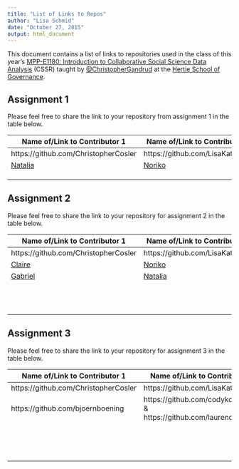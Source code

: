 ```yaml
---
title: "List of Links to Repos"
author: "Lisa Schmid"
date: "October 27, 2015"
output: html_document
---
```


This document contains a list of links to repositories used in the class of this year's <a href="https://github.com/HertieDataScience/SyllabusAndLectures" target="_blank">MPP-E1180: Introduction to Collaborative Social Science Data Analysis</a> (CSSR) taught by <a href="https://github.com/christophergandrud
" target="_blank">@ChristopherGandrud</a> at the <a href="https://hertie-school.berlin" target="_blank">Hertie School of Governance</a>.

## Assignment 1
Please feel free to share the link to your repository from assignment 1 in the table below.

| Name of/Link to Contributor 1 | Name of/Link to Contributor 2 | Link to Repository |
|----|----|----|
| https://github.com/ChristopherCosler | https://github.com/LisaKatharina | https://github.com/ChristopherCosler/CSSR_Assignement1 |
|[Natalia](https://github.com/natalia-alvarado)|[Noriko](https://github.com/magaranoriko)|[our repo](https://github.com/magaranoriko/Assignment1/tree/master/session3) |
| | | |
| | | |
| | | |

## Assignment 2

Please feel free to share the link to your repository for assignment 2 in the table below.

| Name of/Link to Contributor 1 | Name of/Link to Contributor 2 | Link to Repository |
|----|----|----|
| https://github.com/ChristopherCosler | https://github.com/LisaKatharina | https://github.com/ChristopherCosler/CSSR_ResearchProposal |
|[Claire](https://github.com/bctclc) |[Noriko](https://github.com/magaranoriko/) | [our repo](https://github.com/bctclc/Collaborative-Data-Analysis-Assignment2)|
|[Gabriel](https://github.com/gtarriba) |[Natalia](https://github.com/natalia-alvarado) |[2nd Assignment](https://github.com/natalia-alvarado/Second-Assignment)|
| | | |
| | | |
| | | |
| | | |
| | | |
| | | |
| | | |
| | | |
| | | |
| | | |
| | | |
| | | |

## Assignment 3

Please feel free to share the link to your repository for assignment 3 in the table below.

| Name of/Link to Contributor 1 | Name of/Link to Contributor 2 | Link to Repository |
|----|----|----|
| https://github.com/ChristopherCosler | https://github.com/LisaKatharina | https://github.com/ChristopherCosler/CSSG_Dataanalysis |
| https://github.com/bjoernboening | https://github.com/codykoebnick & https://github.com/laurencehendry| https://github.com/bjoernboening/MaritimePiracy |
| | | |
| | | |
| | | |
| | | |
| | | |
| | | |
| | | |
| | | |
| | | |
| | | |
| | | |
| | | |
| | | |
| | | |
